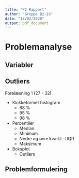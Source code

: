 ```yaml
---
title: "P2 Rapport"
author: "Gruppe B2-19"
date: "18/02/2020"
output: pdf_document
---
```

# Problemanalyse
## Variabler


## Outliers
Forelæsning 1 (27 - 32)

* Klokkeformet histogram
  + 68 %
  + 95 %
  + 98 %
* Percentiler
  + Median
  + Minimum
  + Nedre og øvre kvartil
    -l IQR
  + Maksimum
* Boksplot
  + Outliers




## Problemformulering
